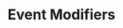 ---
id: "q_vue_med_005"
questionType: "MULTIPLE_CHOICE"
title: "Event Modifiers"
description: "Which modifier prevents the default browser behavior?"
difficulty: "MEDIUM"
category: "Vue"
options:
  - ".stop"
  - ".prevent"
  - ".capture"
  - ".once"
correctAnswer: 1
---